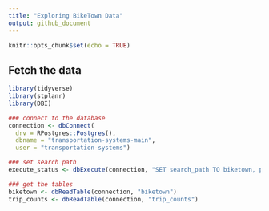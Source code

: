 ```yaml
---
title: "Exploring BikeTown Data"
output: github_document
---
```


```r
knitr::opts_chunk$set(echo = TRUE)
```

## Fetch the data
```r
library(tidyverse)
library(stplanr)
library(DBI)

### connect to the database
connection <- dbConnect(
  drv = RPostgres::Postgres(),
  dbname = "transportation-systems-main",
  user = "transportation-systems")

### set search path
execute_status <- dbExecute(connection, "SET search_path TO biketown, public;")

### get the tables
biketown <- dbReadTable(connection, "biketown")
trip_counts <- dbReadTable(connection, "trip_counts")
```

